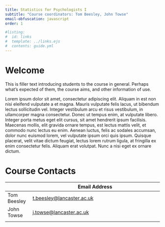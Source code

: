 ```yaml
---
title: Statistics for Psychologists I
subtitle: "Course coordinators: Tom Beesley, John Towse"
email-obfuscation: javascript
order: 1

#listing:
#  id: links
#  template: ../links.ejs
#  contents: guide.yml
---
```


# Welcome

This is filler text introducing students to the course in general. Perhaps what's expected of them, the course aims, and other information of use.

Lorem ipsum dolor sit amet, consectetur adipiscing elit. Aliquam in est non nisi eleifend vulputate a et magna. Mauris vulputate felis lacus, ut bibendum lectus sollicitudin vel. Integer vestibulum arcu et risus vestibulum, in ullamcorper magna consectetur. Donec ut tempus enim, at vulputate libero. Integer porta metus eget elit cursus, sit amet hendrerit ipsum facilisis. Maecenas mollis, elit gravida ornare tempus, est lectus mattis velit, et commodo nunc lectus eu enim. Aenean luctus, felis ac sodales accumsan, dolor nunc euismod lorem, vel vulputate ipsum orci quis ipsum. Quisque placerat, velit vitae dictum feugiat, lectus lorem rutrum ligula, at fringilla ex enim consectetur felis. Aliquam erat volutpat. Nunc a nisi eget ex ornare dictum.

# Course Contacts

|             | Email Address                                                  |
|-------------|----------------------------------------------------------------|
| Tom Beesley | [t.beesley\@lancaster.ac.uk](mailto:t.beesley@lancaster.ac.uk) |
| John Towse  | [j.towse\@lancaster.ac.uk](mailto:j.towse@lancaster.ac.uk)     |
|             |                                                                |
